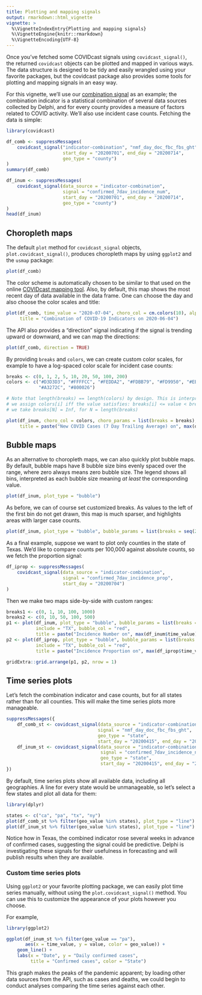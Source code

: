 ```yaml
---
title: Plotting and mapping signals
output: rmarkdown::html_vignette
vignette: >
  %\VignetteIndexEntry{Plotting and mapping signals}
  %\VignetteEngine{knitr::rmarkdown}
  %\VignetteEncoding{UTF-8}
---
```


Once you've fetched some COVIDcast signals using `covidcast_signal()`, the
returned `covidcast` objects can be plotted and mapped in various ways. The data
structure is designed to be tidy and easily wrangled using your favorite
packages, but the covidcast package also provides some tools for plotting and
mapping signals in an easy way.

For this vignette, we'll use our [combination
signal](https://cmu-delphi.github.io/delphi-epidata/api/covidcast-signals/indicator-combination.html)
as an example; the combination indicator is a statistical combination of several
data sources collected by Delphi, and for every county provides a measure of
factors related to COVID activity. We'll also use incident case counts. Fetching
the data is simple:

```r
library(covidcast)

df_comb <- suppressMessages(
    covidcast_signal("indicator-combination", "nmf_day_doc_fbc_fbs_ght",
                     start_day = "20200701", end_day = "20200714",
                     geo_type = "county")
)
summary(df_comb)

df_inum <- suppressMessages(
    covidcast_signal(data_source = "indicator-combination",
                     signal = "confirmed_7dav_incidence_num",
                     start_day = "20200701", end_day = "20200714",
                     geo_type = "county")
)
head(df_inum)
```

## Choropleth maps

The default `plot` method for `covidcast_signal` objects,
`plot.covidcast_signal()`, produces choropleth maps by using `ggplot2` and the
`usmap` package:

```r
plot(df_comb)
```

The color scheme is automatically chosen to be similar to that used on the
online [COVIDcast mapping tool](https://covidcast.cmu.edu). Also, by default,
this map shows the most recent day of data available in the data frame. One can
choose the day and also choose the color scales and title:

```r
plot(df_comb, time_value = "2020-07-04", choro_col = cm.colors(10), alpha = 0.4,
     title = "Combination of COVID-19 Indicators on 2020-06-04")
```

The API also provides a "direction" signal indicating if the signal is trending
upward or downward, and we can map the directions:

```r
plot(df_comb, direction = TRUE)
```

By providing `breaks` and `colors`, we can create custom color scales, for
example to have a log-spaced color scale for incident case counts:

```r
breaks <- c(0, 1, 2, 5, 10, 20, 50, 100, 200)
colors <- c("#D3D3D3", "#FFFFCC", "#FEDDA2", "#FDBB79", "#FD9950", "#EB7538", "#C74E32",
            "#A3272C", "#800026")

# Note that length(breaks) == length(colors) by design. This is interpreted so that we
# we assign colors[i] iff the value satisfies: breaks[i] <= value < breaks[i+1], where
# we take breaks[N] = Inf, for N = length(breaks)

plot(df_inum, choro_col = colors, choro_params = list(breaks = breaks),
     title = paste("New COVID Cases (7 Day Trailing Average) on", max(df_inum$time_value)))
```

## Bubble maps

As an alternative to choropleth maps, we can also quickly plot bubble maps. By
default, bubble maps have 8 bubble size bins evenly spaced over the range, where
zero always means zero bubble size. The legend shows all bins, interpreted as
each bubble size meaning *at least* the corresponding value.

```r
plot(df_inum, plot_type = "bubble")
```

As before, we can of course set customized breaks. As values to the left of the
first bin do not get drawn, this map is much sparser, and highlights areas with
larger case counts.

```r
plot(df_inum, plot_type = "bubble", bubble_params = list(breaks = seq(20, 200, len = 6)))
```

As a final example, suppose we want to plot only counties in the state of Texas.
We'd like to compare counts per 100,000 against absolute counts, so we fetch the
proportion signal:

```r
df_iprop <- suppressMessages(
    covidcast_signal(data_source = "indicator-combination",
                     signal = "confirmed_7dav_incidence_prop",
                     start_day = "20200704")
)
```

Then we make two maps side-by-side with custom ranges:

```r
breaks1 <- c(0, 1, 10, 100, 1000)
breaks2 <- c(0, 10, 50, 100, 500)
p1 <- plot(df_inum, plot_type = "bubble", bubble_params = list(breaks = breaks1, max_size = 6),
           include = "TX", bubble_col = "red",
           title = paste("Incidence Number on", max(df_inum$time_value)))
p2 <- plot(df_iprop, plot_type = "bubble", bubble_params = list(breaks = breaks2, max_size = 6),
           include = "TX", bubble_col = "red",
           title = paste("Incidence Proportion on", max(df_iprop$time_value)))

gridExtra::grid.arrange(p1, p2, nrow = 1)
```

## Time series plots

Let's fetch the combination indicator and case counts, but for all states rather
than for all counties. This will make the time series plots more manageable.

```r
suppressMessages({
    df_comb_st <- covidcast_signal(data_source = "indicator-combination",
                                  signal = "nmf_day_doc_fbc_fbs_ght",
                                  geo_type = "state",
                                  start_day = "20200415", end_day = "20200701")
    df_inum_st <- covidcast_signal(data_source = "indicator-combination",
                                   signal = "confirmed_7dav_incidence_num",
                                   geo_type = "state",
                                   start_day = "20200415", end_day = "20200701")
})
```

By default, time series plots show all available data, including all
geographies. A line for every state would be unmanageable, so let's select a few
states and plot all data for them:

```r
library(dplyr)

states <- c("ca", "pa", "tx", "ny")
plot(df_comb_st %>% filter(geo_value %in% states), plot_type = "line")
plot(df_inum_st %>% filter(geo_value %in% states), plot_type = "line")
```

Notice how in Texas, the combined indicator rose several weeks in advance of
confirmed cases, suggesting the signal could be predictive. Delphi is
investigating these signals for their usefulness in forecasting and will publish
results when they are available.

### Custom time series plots

Using `ggplot2` or your favorite plotting package, we can easily plot time
series manually, without using the `plot.covidcast_signal()` method. You can use
this to customize the appearance of your plots however you choose.

For example,

```r
library(ggplot2)

ggplot(df_inum_st %>% filter(geo_value == "pa"),
       aes(x = time_value, y = value, color = geo_value)) +
    geom_line() +
    labs(x = "Date", y = "Daily confirmed cases",
         title = "Confirmed cases", color = "State")
```

This graph makes the peaks of the pandemic apparent; by loading other data
sources from the API, such as cases and deaths, we could begin to conduct
analyses comparing the time series against each other.
